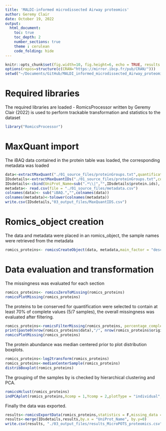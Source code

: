 ```yaml
---
title: 'MALDI-informed microdissected Airway proteomics'
author: Geremy Clair
date: October 19, 2022
output:
  html_document:
    toc: true
    toc_depth: 2
    number_sections: true
    theme : cerulean
    code_folding: hide
---
```


```r
knitr::opts_chunk$set(fig.width=10, fig.height=6, echo = TRUE, results = TRUE, warning = FALSE, message=FALSE) 
options(repos=structure(c(CRAN="https://mirror.ibcp.fr/pub/CRAN/")))
setwd("~/Documents/GitHub/MALDI_informed_microdissected_Airway_proteomics/")
```

# Required libraries

The required libraries are loaded 
- RomicsProcessor written by Geremy Clair (2022) is used to perform trackable transformation and statistics to the dataset 
```r
library("RomicsProcessor")
```


# MaxQuant import

The iBAQ data contained in the protein table was loaded, the corresponding metadata was loaded
```r
data<-extractMaxQuant("./01_source_files/proteinGroups.txt",quantification_type = "iBAQ",cont.rm = T,site.rm = T,rev.rm = T)
IDsdetails<-extractMaxQuantIDs("./01_source_files/proteinGroups.txt",cont.rm = T,site.rm = T,rev.rm = T)
IDsdetails<-cbind(UniProt_Name=sub(".*\\|","",IDsdetails$protein.ids), IDsdetails)
metadata<- read.csv(file = "./01_source_files/metadata.csv")
colnames(data)<- sub("iBAQ.","",colnames(data))
colnames(metadata)<-tolower(colnames(metadata))
write.csv(IDsdetails,"03_output_files/MaxQuantIDS.csv")
```

# Romics_object creation

The data and metadata were placed in an romics_object, the sample names were retrieved from the metadata
```r
romics_proteins<- romicsCreateObject(data, metadata,main_factor = "desc")
```

# Data evaluation and transformation

The missingness was evaluated for each section
```r
romics_proteins<- romicsZeroToMissing(romics_proteins)
romicsPlotMissing(romics_proteins)
```

The proteins to be conserved for quantification were selected to contain at least 70% of complete values (5/7 samples), the overall missingness was evaluated after filtering.
```r
romics_proteins<-romicsFilterMissing(romics_proteins, percentage_completeness = 70,main_factor = "none")
print(paste0(nrow(romics_proteins$data),"/", nrow(romics_proteins$original_data)," proteins remained after filtering", " (",round(nrow(romics_proteins$data)/nrow(romics_proteins$original_data)*100,2),"%)."))
romicsPlotMissing(romics_proteins)
```
The protein abundance was median centered prior to plot distribution boxplots.
```r
romics_proteins<-log2transform(romics_proteins)
romics_proteins<-medianCenterSample(romics_proteins)
distribBoxplot(romics_proteins)
```

The grouping of the samples by is checked by hierarchical clustering and PCA.
```r
romicsHclust(romics_proteins)
indPCAplot(romics_proteins,Xcomp = 1,Ycomp = 2,plotType = "individual",ncp=5)
```

Finally the data was exported.
```r
results<-romicsExportData(romics_proteins,statistics = F,missing_data = F)
results<-merge(IDsdetails,results,by.x = "UniProt_Name", by.y=0)
write.csv(results, "./03_output_files/results_MicroPOTS_proteomics.csv")
```
